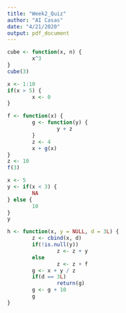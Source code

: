 ```yaml
---
title: "Week2_Quiz"
author: "AI Casas"
date: "4/21/2020"
output: pdf_document
---
```


```r
cube <- function(x, n) {
        x^3
}
cube(3)
```

```r
x <- 1:10
if(x > 5) {
        x <- 0
}
```

```r
f <- function(x) {
        g <- function(y) {
                y + z
        }
        z <- 4
        x + g(x)
}
z <- 10
f(3)
```

```r
x <- 5
y <- if(x < 3) {
        NA
} else {
        10
}
y
```

```r
h <- function(x, y = NULL, d = 3L) {
        z <- cbind(x, d)
        if(!is.null(y))
                z <- z + y
        else
                z <- z + f
        g <- x + y / z
        if(d == 3L)
                return(g)
        g <- g + 10
        g
}
```

